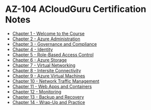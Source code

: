 # AZ-104 ACloudGuru Certification Notes
* [Chapter 1 - Welcome to the Course](/posts/azure/az-104/cert-notes/acloudguru/chapter1/chapter1-about-the-exam)
* [Chapter 2 - Azure Administration](/posts/azure/az-104/cert-notes/acloudguru/chapter2/chapter2-understanding-azure-resource-manager)
* [Chapter 3 - Governance and Compliance](/posts/azure/az-104/cert-notes/acloudguru/chapter3/chapter3-managing-subscriptions)
* [Chapter 4 - Identity](/posts/azure/az-104/cert-notes/acloudguru/chapter4/chapter4-introduction-to-section)
* [Chapter 5 - Role-Based Access Control](/posts/azure/az-104/cert-notes/acloudguru/chapter5/chapter5-understanding-in-azure)
* [Chapter 6 - Azure Storage](/posts/azure/az-104/cert-notes/acloudguru/chapter6/chapter6-understanding-storage-accounts)
* [Chapter 7 - Virtual Networking](/posts/azure/az-104/cert-notes/acloudguru/chapter7/chapter7-conceptualizing-virtual-networks)
* [Chapter 8 - Intersite Connectivity](/posts/azure/az-104/cert-notes/acloudguru/chapter8/chapter8-configuring-azure-vnet-peering)
* [Chapter 9 - Azure Virtual Machines](/posts/azure/az-104/cert-notes/acloudguru/chapter9/chapter9-creating-and-managing-virtual-machines-part1)
* [Chapter 10 - Network Traffic Management](/posts/azure/az-104/cert-notes/acloudguru/chapter10/chapter10-introducing-azure-load-balancer)
* [Chapter 11 - Web Apps and Containers](/posts/azure/az-104/cert-notes/acloudguru/chapter11/chapter11-creating-an-app-service-plan)
* [Chapter 12 - Monitoring](/posts/azure/az-104/cert-notes/acloudguru/chapter12/chapter12-using-azure-monitor)
* [Chapter 13 - Backup and Recovery](/posts/azure/az-104/cert-notes/acloudguru/chapter13/chapter13-understanding-disaster-recovery)
* [Chapter 14 - Wrap-Up and Practice](/posts/azure/az-104/cert-notes/acloudguru/chapter14/chapter14-practice-exam)